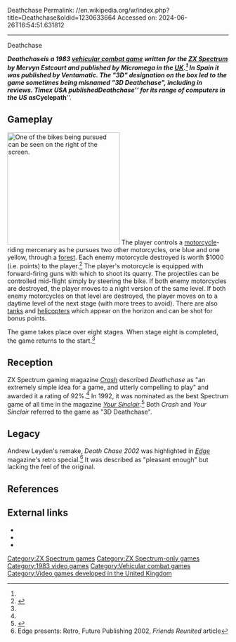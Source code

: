 Deathchase
Permalink: //en.wikipedia.org/w/index.php?title=Deathchase&oldid=1230633664
Accessed on: 2024-06-26T16:54:51.631812



------
Deathchase
{{Short description|1983 video game}}
{{Infobox video game
|title = Deathchase
|image = 3D_Deathchase_cover_art.jpg
|developer = 
|publisher = Micromega<br> Ventamatic (Spain)<br>[[Timex Group USA|Timex]] (US)
|designer = Mervyn Estcourt<ref name="CrashReview">{{cite news | title=DEATHCHASE | date=February 1984 | publisher=[[Newsfield Publications Ltd]] | url =http://www.crashonline.org.uk/01/deathchase.htm | work =[[Crash (magazine)|Crash]] | access-date = 2009-02-11}}</ref>
|released = 1983
|genre = [[Vehicular combat game|Vehicular combat]]
|modes = [[Single-player video game|Single-player]]
|platforms = [[ZX Spectrum]]
}}

'''''Deathchase''''' is a 1983 [[vehicular combat game]] written for the [[ZX Spectrum]] by Mervyn Estcourt and published by Micromega in the [[United Kingdom|UK]].<ref name="CrashReview"/> In Spain it was published by Ventamatic. The "3D" designation on the box led to the game sometimes being misnamed "3D Deathchase", including in reviews. Timex USA published ''Deathchase'' for its range of computers in the US as '''''Cyclepath'''''.

==Gameplay==
[[Image:3D Deathchase screen.gif|256px|thumb|left|One of the bikes being pursued can be seen on the right of the screen.]]
The player controls a [[motorcycle]]-riding mercenary as he pursues two other motorcycles, one blue and one yellow, through a [[forest]]. Each enemy motorcycle destroyed is worth $1000 (i.e. points) to the player.<ref name="DeathchaseInstructions">{{cite web|url=https://worldofspectrum.org/pub/sinclair/games-info/d/Deathchase.txt |title=DEATHCHASE by M J Estcourt |access-date=2021-04-06 |last=Estcourt |first=M J |year=1983 |work=Deathchase Instructions |publisher=Micromega}}</ref> The player's motorcycle is equipped with forward-firing guns with which to shoot its quarry. The projectiles can be controlled mid-flight simply by steering the bike. If both enemy motorcycles are destroyed, the player moves to a night version of the same level. If both enemy motorcycles on that level are destroyed, the player moves on to a daytime level of the next stage (with more trees to avoid). There are also [[tank]]s and [[helicopters]] which appear on the horizon and can be shot for bonus points.

The game takes place over eight stages. When stage eight is completed, the game returns to the start.<ref name="DeathchaseInstructions"/>

==Reception==
{{Video game reviews
| award1Pub = Crash
| award1 = Smash!<ref>Game review, Crash issue 1, February 1984, page 18</ref>
}}
ZX Spectrum gaming magazine ''[[Crash (magazine)|Crash]]'' described ''Deathchase'' as "an extremely simple idea for a game, and utterly compelling to play" and awarded it a rating of 92%.<ref name="CrashReview" /> In 1992, it was nominated as the best Spectrum game of all time in the magazine ''[[Your Sinclair]]''.<ref name="YSTop100">{{cite news | title=The Your Sinclair Official All-Time Top 100 Spectrum Games | date=October 1991 | publisher=[[Future Publishing]] | url =http://www.worldofspectrum.org/showmag.cgi?mag=YourSinclair/Issue74/Pages/YourSinclair7400045.jpg | work =[[Your Sinclair]] | access-date = 2009-02-11}}</ref> Both ''Crash'' and ''Your Sinclair'' referred to the game as "3D Deathchase".

==Legacy==
Andrew Leyden's remake, ''Death Chase 2002'' was highlighted in ''[[Edge (magazine)|Edge]]'' magazine's retro special.<ref>Edge presents: Retro, Future Publishing 2002, ''Friends Reunited'' article</ref> It was described as "pleasant enough" but lacking the feel of the original.

==References==
{{reflist}}

==External links==
* {{WoS_game|id=0001303}}
* {{IAg|zx_Deathchase_1983_Micromega}}
* {{Internet Archive|id=deathchase-2002|name=''Deathchase 2002''}}

{{DEFAULTSORT:Deathchase}}
[[Category:ZX Spectrum games]]
[[Category:ZX Spectrum-only games]]
[[Category:1983 video games]]
[[Category:Vehicular combat games]]
[[Category:Video games developed in the United Kingdom]]